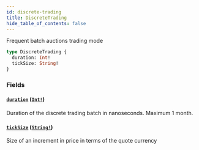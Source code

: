 ```yaml
---
id: discrete-trading
title: DiscreteTrading
hide_table_of_contents: false
---
```



Frequent batch auctions trading mode

```graphql
type DiscreteTrading {
  duration: Int!
  tickSize: String!
}
```


### Fields

#### [`duration`](#) ([`Int!`](/docs/mainnet/graphql/scalars/int))

Duration of the discrete trading batch in nanoseconds. Maximum 1 month.


#### [`tickSize`](#) ([`String!`](/docs/mainnet/graphql/scalars/string))

Size of an increment in price in terms of the quote currency




